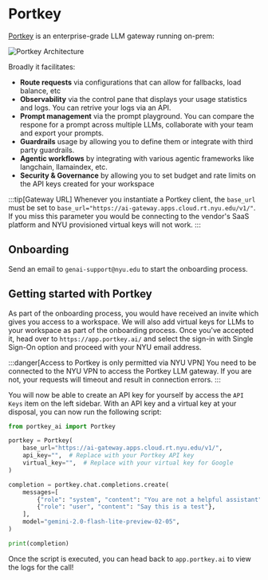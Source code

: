 # Portkey

[Portkey](https://portkey.ai/docs/introduction/what-is-portkey) is an enterprise-grade LLM gateway running on-prem:

![Portkey Architecture](./static/portkey_arch.png)

Broadly it facilitates:
-   **Route requests** via configurations that can allow for fallbacks, load balance, etc
-   **Observability** via the control pane that displays your usage statistics and logs. You can retrive your logs via an API.
-   **Prompt management** via the prompt playground. You can compare the respone for a prompt across multiple LLMs, collaborate with your team and export your prompts.
-   **Guardrails** usage by allowing you to define them or integrate with third party guardrails.
-   **Agentic workflows** by integrating with various agentic frameworks like langchain, llamaindex, etc.
-   **Security & Governance** by allowing you to set budget and rate limits on the API keys created for your workspace

:::tip[Gateway URL]
Whenever you instantiate a Portkey client, the `base_url` must be set to `base_url="https://ai-gateway.apps.cloud.rt.nyu.edu/v1/"`. If you miss this parameter you would be connecting to the vendor's SaaS platform and NYU provisioned virtual keys will not work.
:::

## Onboarding
Send an email to `genai-support@nyu.edu` to start the onboarding process.

## Getting started with Portkey
As part of the onboarding process, you would have received an invite which gives you access to a workspace. We will also add virtual keys for LLMs to your workspace as part of the onboarding process. Once you've accepted it, head over to `https://app.portkey.ai/` and select the sign-in with Single Sign-On option and proceed with your NYU email address.

:::danger[Access to Portkey is only permitted via NYU VPN]
You need to be connected to the NYU VPN to access the Portkey LLM gateway. If you are not, your requests will timeout and result in connection errors.
:::

You will now be able to create an API key for yourself by access the `API Keys` item on the left sidebar. With an API key and a virtual key at your disposal, you can now run the following script:
```python
from portkey_ai import Portkey

portkey = Portkey(
    base_url="https://ai-gateway.apps.cloud.rt.nyu.edu/v1/",
    api_key="",  # Replace with your Portkey API key
    virtual_key="",  # Replace with your virtual key for Google
)

completion = portkey.chat.completions.create(
    messages=[
        {"role": "system", "content": "You are not a helpful assistant"},
        {"role": "user", "content": "Say this is a test"},
    ],
    model="gemini-2.0-flash-lite-preview-02-05",
)

print(completion)
```

Once the script is executed, you can head back to `app.portkey.ai` to view the logs for the call!
